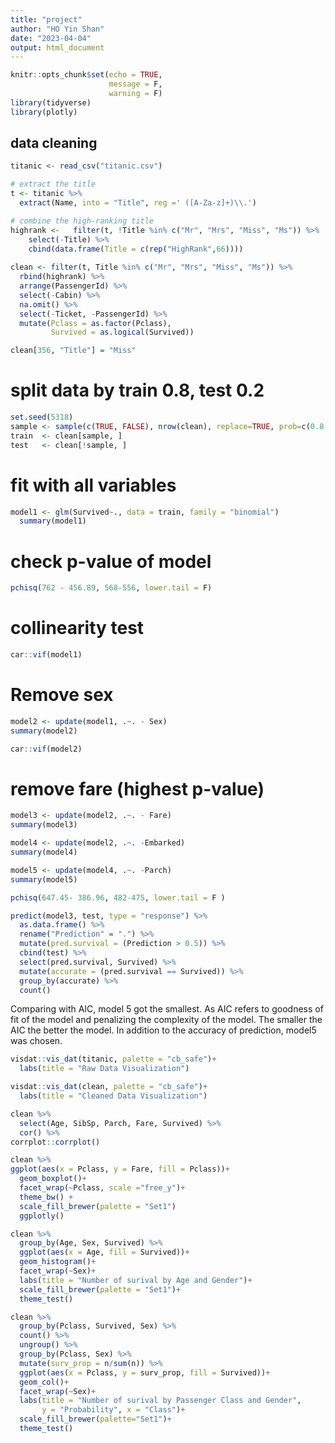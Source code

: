 ```yaml
---
title: "project"
author: "HO Yin Shan"
date: "2023-04-04"
output: html_document
---
```


```r
knitr::opts_chunk$set(echo = TRUE,
                      message = F,
                      warning = F)
library(tidyverse)
library(plotly)
```

## data cleaning

```r
titanic <- read_csv("titanic.csv")

# extract the title
t <- titanic %>% 
  extract(Name, into = "Title", reg =' ([A-Za-z]+)\\.')

# combine the high-ranking title
highrank <-   filter(t, !Title %in% c("Mr", "Mrs", "Miss", "Ms")) %>% 
    select(-Title) %>% 
    cbind(data.frame(Title = c(rep("HighRank",66))))
  
clean <- filter(t, Title %in% c("Mr", "Mrs", "Miss", "Ms")) %>% 
  rbind(highrank) %>% 
  arrange(PassengerId) %>% 
  select(-Cabin) %>% 
  na.omit() %>% 
  select(-Ticket, -PassengerId) %>% 
  mutate(Pclass = as.factor(Pclass),
         Survived = as.logical(Survived))

clean[356, "Title"] = "Miss"
```

# split data by train 0.8, test 0.2

```r
set.seed(5318)
sample <- sample(c(TRUE, FALSE), nrow(clean), replace=TRUE, prob=c(0.8,0.2))
train  <- clean[sample, ]
test   <- clean[!sample, ]
```

# fit with all variables

```r
model1 <- glm(Survived~., data = train, family = "binomial") 
  summary(model1)
```

# check p-value of model

```r
pchisq(762 - 456.89, 568-556, lower.tail = F)
```

# collinearity test

```r
car::vif(model1)
```

# Remove sex

```r
model2 <- update(model1, .~. - Sex) 
summary(model2)
```

```r
car::vif(model2)
```


# remove fare (highest p-value)

```r
model3 <- update(model2, .~. - Fare) 
summary(model3)
```


```r
model4 <- update(model2, .~. -Embarked)
summary(model4)
```

```r
model5 <- update(model4, .~. -Parch)
summary(model5)
```

```r
pchisq(647.45- 386.96, 482-475, lower.tail = F )
```



```r
predict(model3, test, type = "response") %>% 
  as.data.frame() %>% 
  rename("Prediction" = ".") %>% 
  mutate(pred.survival = (Prediction > 0.5)) %>% 
  cbind(test) %>% 
  select(pred.survival, Survived) %>% 
  mutate(accurate = (pred.survival == Survived)) %>% 
  group_by(accurate) %>% 
  count()
```

Comparing with AIC, model 5 got the smallest. As AIC refers to goodness of fit of the model and penalizing the complexity of the model. The smaller the AIC the better the model. In addition to the accuracy of prediction, model5 was chosen.


```r
visdat::vis_dat(titanic, palette = "cb_safe")+
  labs(title = "Raw Data Visualization")

visdat::vis_dat(clean, palette = "cb_safe")+
  labs(title = "Cleaned Data Visualization")
```

```r
clean %>% 
  select(Age, SibSp, Parch, Fare, Survived) %>% 
  cor() %>% 
corrplot::corrplot()
```

```r
clean %>% 
ggplot(aes(x = Pclass, y = Fare, fill = Pclass))+
  geom_boxplot()+
  facet_wrap(~Pclass, scale ="free_y")+
  theme_bw() +
  scale_fill_brewer(palette = "Set1")
  ggplotly()
```

```r
clean %>%
  group_by(Age, Sex, Survived) %>% 
  ggplot(aes(x = Age, fill = Survived))+
  geom_histogram()+
  facet_wrap(~Sex)+
  labs(title = "Number of surival by Age and Gender")+
  scale_fill_brewer(palette = "Set1")+
  theme_test()
```

```r
clean %>%
  group_by(Pclass, Survived, Sex) %>% 
  count() %>% 
  ungroup() %>% 
  group_by(Pclass, Sex) %>% 
  mutate(surv_prop = n/sum(n)) %>% 
  ggplot(aes(x = Pclass, y = surv_prop, fill = Survived))+
  geom_col()+
  facet_wrap(~Sex)+
  labs(title = "Number of surival by Passenger Class and Gender",
       y = "Probability", x = "Class")+
  scale_fill_brewer(palette="Set1")+
  theme_test()
```

